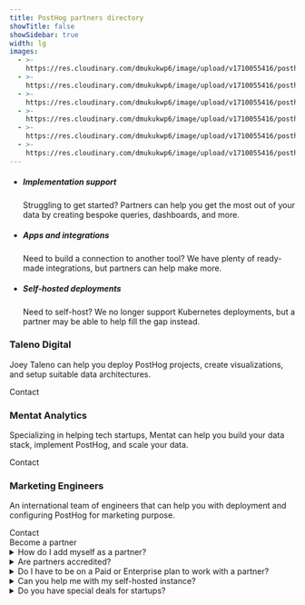 ```yaml
---
title: PostHog partners directory
showTitle: false
showSidebar: true
width: lg
images:
  - >-
    https://res.cloudinary.com/dmukukwp6/image/upload/v1710055416/posthog.com/contents/images/builds_hog.png
  - >-
    https://res.cloudinary.com/dmukukwp6/image/upload/v1710055416/posthog.com/contents/images/smart_hog.png
  - >-
    https://res.cloudinary.com/dmukukwp6/image/upload/v1710055416/posthog.com/contents/images/partner2_hog.png
  - >-
    https://res.cloudinary.com/dmukukwp6/image/upload/v1710055416/posthog.com/contents/images/talenodigital_logo.jpg
  - >-
    https://res.cloudinary.com/dmukukwp6/image/upload/v1710055416/posthog.com/contents/images/mentat_analytics_logo.jpg
  - >-
    https://res.cloudinary.com/dmukukwp6/image/upload/v1710055416/posthog.com/contents/images/marketing_engineers_logo.jpg
---
```



<Hero
    title="Partners of PostHog"
    subtitle="We offer dedicated and community support, but you may want to team up with an external partner to get help on an on-going or project-basis. That's where our partners can help!"
/>

<section class="my-24 px-5">
  <div class="max-w-screen-2xl mx-auto">
    <div class="flex justify-center">
      <ul class="m-0 p-0 list-none inline-grid sm:grid-cols-3 lg:grid-cols-3 justify-evenly relative text-center sm:text-left">
        <li class="relative md:max-w-md py-4 md:py-8 pl-4 pr-2 md:px-12 lg:px-8">
          <GatsbyImage image={getImage(props?.images[1])} alt="Implementation support" objectFit="contain" style={{ maxHeight: 150 }} />
          <h5 class="text-xl font-extrabold m-0 pb-1 pr-4">Implementation support</h5>
          <p class="m-0 text-[15px]">Struggling to get started? Partners can help you get the most out of your data by creating bespoke queries, dashboards, and more.</p>
        </li>
        <li class="relative md:max-w-md py-4 md:py-8 pl-4 pr-2 md:px-12 lg:px-8">
          <GatsbyImage image={getImage(props?.images[2])} alt="App creation" objectFit="contain" style={{ maxHeight: 150 }} />
          <h5 class="text-xl font-extrabold m-0 pb-1 pr-4">Apps and integrations</h5>
          <p class="m-0 text-[15px]">Need to build a connection to another tool? We have plenty of ready-made integrations, but partners can help make more.</p>
        </li>
        <li class="relative md:max-w-md py-4 md:py-8 pl-4 pr-2 md:px-12 lg:px-8">
          <GatsbyImage image={getImage(props?.images[0])} alt="Self-hosted deployments" objectFit="contain" style={{ maxHeight: 150 }} />
          <h5 class="text-xl font-extrabold m-0 pb-1 pr-4">Self-hosted deployments</h5>
          <p class="m-0 text-[15px]">Need to self-host? We no longer support Kubernetes deployments, but a partner may be able to help fill the gap instead.</p>
        </li>
      </ul>
    </div>
  </div>
</section>

<Section title="Our partners" className="@container">
                    <div className="flex flex-col @3xl:grid md:grid-cols-3 gap-4 mb-8">
                        <div className="border border-light dark:border-dark bg-accent dark:bg-accent-dark p-6 xl:p-8 rounded">
                         <GatsbyImage image={getImage(props?.images[3])} alt="Taleno Digital" objectFit="contain" style={{ maxHeight: 100 }} />
                            <h3 className="text-xl mb-2">Taleno Digital</h3>
                            <p className="text-[15px]">
                                Joey Taleno can help you deploy PostHog projects, create visualizations, and setup suitable data architectures. 
                            </p>
                            <CallToAction to="https://taleno.digital/" type="outline" size="md" className="!w-full sm:!w-auto">
                                Contact
                            </CallToAction>
                        </div>
                        <div className="@container border border-light dark:border-dark bg-accent dark:bg-accent-dark p-6 xl:p-8 rounded">
                         <GatsbyImage image={getImage(props?.images[4])} alt="Mentat Analytics" objectFit="contain" style={{ maxHeight: 100 }} />
                            <h3 className="text-xl mb-2">Mentat Analytics</h3>
                            <p className="text-[15px]">
                                Specializing in helping tech startups, Mentat can help you build your data stack, implement PostHog, and scale your data.
                            </p>
                            <div className="flex flex-col @[14rem]:flex-row  items-start @[14rem]:items-center gap-4">
                                <CallToAction to="https://www.mentatanalytics.co/" type="outline" size="md" className="!w-full sm:!w-auto">
                                    Contact
                                </CallToAction>
                            </div>
                        </div>
                        <div className="border border-light dark:border-dark bg-accent dark:bg-accent-dark p-6 xl:p-8 rounded">
                         <GatsbyImage image={getImage(props?.images[5])} alt="Marketing Engineers" objectFit="contain" style={{ maxHeight: 100 }} />
                            <h3 className="text-xl mb-2">Marketing Engineers</h3>
                            <p className="text-[15px]">
                                An international team of engineers that can help you with deployment and configuring PostHog for marketing purpose. 
                            </p>
                            <CallToAction to="https://marketingengineers.nl/" type="outline" size="md" className="!w-full sm:!w-auto">
                                Contact
                            </CallToAction>
                        </div>
                    </div>
  <div className="max-w-[849px] mx-auto text-center">
  <CallToAction href="/contact-sales">Become a partner</CallToAction>
  </div>
</Section>

<section class="my-24 px-5">
<div class="max-w-screen-md mx-auto space-y-1">
<details>
<summary>How do I add myself as a partner?</summary>
<p>If you'd like to become a partner, simply <a href="/contact-sales">get in touch</a> and let us know how you intend to work with us. We'll get back to you.</p>
</details>

<details> 
<summary>Are partners accredited?</summary>
<p>No. We don't currently offer any sort of certification or accreditation for partners. We've worked with all of the partners above and believe that they're capable to providing assistance, but we offer no guarantees. </p>
</details>

<details>
<summary>Do I have to be on a Paid or Enterprise plan to work with a partner?</summary>
<p>No, we enforce no such restrictions. You can work with partners using self-hosted, free, or hobby deployments. </p>
</details>

<details>
<summary>Can you help me with my self-hosted instance?</summary>
<p>Unfortunately not. We <a href="/blog/sunsetting-helm-support-posthog">sunset</a> and no longer provide any support for self-hosted deployments. </p>
</details>

<details>
<summary>Do you have special deals for startups?</summary>
<p>Yes! Apply to our <a href="/startups">PostHog for startups program</a> to unlock a wealth of benefits for eligible teams, including over $50,000 in PostHog credit! </p>
</details>
</div>
</section>


